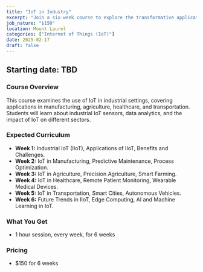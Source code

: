 ```yaml
---
title: "IoT in Industry"
excerpt: "Join a six-week course to explore the transformative applications of the Internet of Things in various industries, from manufacturing and agriculture to healthcare and transportation."
job_nature: "$150"
location: Mount Laurel
categories: ["Internet of Things (IoT)"]
date: 2025-02-17
draft: false
---
```


## Starting date: TBD

### Course Overview

This course examines the use of IoT in industrial settings, covering applications in manufacturing, agriculture, healthcare, and transportation. Students will learn about industrial IoT sensors, data analytics, and the impact of IoT on different sectors.

### Expected Curriculum

* **Week 1:**  Industrial IoT (IIoT),  Applications of IIoT,  Benefits and Challenges.
* **Week 2:**  IoT in Manufacturing,  Predictive Maintenance,  Process Optimization.
* **Week 3:**  IoT in Agriculture,  Precision Agriculture,  Smart Farming.
* **Week 4:**  IoT in Healthcare,  Remote Patient Monitoring,  Wearable Medical Devices.
* **Week 5:**  IoT in Transportation,  Smart Cities,  Autonomous Vehicles.
* **Week 6:**  Future Trends in IIoT,  Edge Computing,  AI and Machine Learning in IoT.

### What You Get

- 1 hour session, every week, for 6 weeks

### Pricing
- $150 for 6 weeks